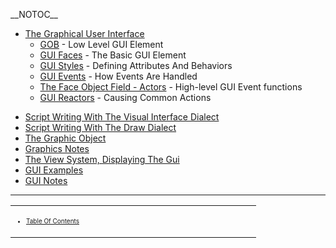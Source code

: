 __NOTOC__

*[[The Graphical User Interface]]
**[[GOB]] - Low Level GUI Element
**[[GUI Faces]]  - The Basic GUI Element
**[[GUI Styles]] - Defining Attributes And Behaviors
**[[GUI Events]] - How Events Are Handled
**[[The Face Object Field - Actors]] - High-level GUI Event functions
**[[GUI Reactors]] - Causing Common Actions

*[[Script Writing With The Visual Interface Dialect]]
*[[Script Writing With The Draw Dialect]]
*[[The Graphic Object]]
*[[Graphics Notes]]
*[[The View System, Displaying The Gui]]
*[[GUI Examples]]
*[[GUI Notes]]


----
<TABLE WIDTH=100%><TR><TD ALIGN=LEFT VALIGN=TOP WIDTH=30%>
<font size=1>
*[[Table Of Contents]]
</font>
</TD><TD ALIGN=LEFT VALIGN=TOP WIDTH=30%>
<font size=1>
</font>
</TD></TR></TABLE>